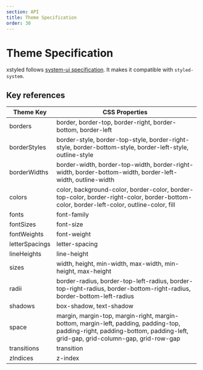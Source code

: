 ```yaml
---
section: API
title: Theme Specification
order: 30
---
```


# Theme Specification

xstyled follows [system-ui specification](https://system-ui.com/theme/). It makes it compatible with `styled-system`.

## Key references

| Theme Key      | CSS Properties                                                                                                                                                           |
| -------------- | ------------------------------------------------------------------------------------------------------------------------------------------------------------------------ |
| borders        | border, border-top, border-right, border-bottom, border-left                                                                                                             |
| borderStyles   | border-style, border-top-style, border-right-style, border-bottom-style, border-left-style, outline-style                                                                |
| borderWidths   | border-width, border-top-width, border-right-width, border-bottom-width, border-left-width, outline-width                                                                |
| colors         | color, background-color, border-color, border-top-color, border-right-color, border-bottom-color, border-left-color, outline-color, fill                                 |
| fonts          | font-family                                                                                                                                                              |
| fontSizes      | font-size                                                                                                                                                                |
| fontWeights    | font-weight                                                                                                                                                              |
| letterSpacings | letter-spacing                                                                                                                                                           |
| lineHeights    | line-height                                                                                                                                                              |
| sizes          | width, height, min-width, max-width, min-height, max-height                                                                                                              |
| radii          | border-radius, border-top-left-radius, border-top-right-radius, border-bottom-right-radius, border-bottom-left-radius                                                    |
| shadows        | box-shadow, text-shadow                                                                                                                                                  |
| space          | margin, margin-top, margin-right, margin-bottom, margin-left, padding, padding-top, padding-right, padding-bottom, padding-left, grid-gap, grid-column-gap, grid-row-gap |
| transitions    | transition                                                                                                                                                               |
| zIndices       | z-index                                                                                                                                                                  |
